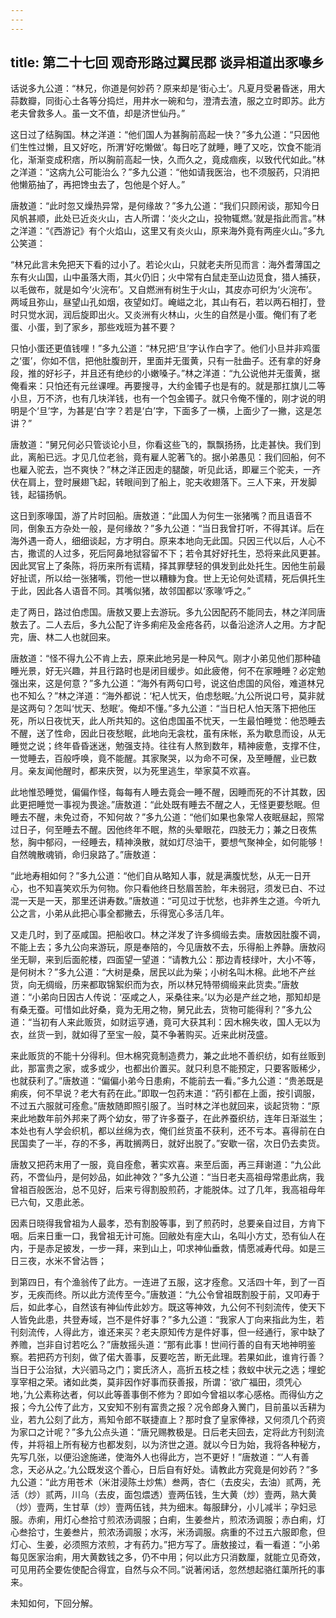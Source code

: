 ```yaml
---
---
---
```

title: 第二十七回 观奇形路过翼民郡 谈异相道出豕喙乡
---



话说多九公道：“林兄，你道是何妙药？原来却是‘街心土’。凡夏月受暑昏迷，用大蒜数瓣，同街心土各等分捣烂，用井水一碗和匀，澄清去渣，服之立时即苏。此方老夫曾救多人。虽一文不值，却是济世仙丹。”

这日过了结胸国。林之洋道：“他们国人为甚胸前高起一快？”多九公道：“只因他们生性过懒，且又好吃，所渭‘好吃懒做’。每日吃了就睡，睡了又吃，饮食不能消化，渐渐变成积痞，所以胸前高起一快，久而久之，竟成痼疾，以致代代如此。”林之洋道：“这病九公可能治么？”多九公道：“他如请我医治，也不须服药，只消把他懒筋抽了，再把馋虫去了，包他是个好人。”

唐敖道：“此时忽又燥热异常，是何缘故？”多九公道：“我们只顾闲谈，那知今日风帆甚顺，此处已近炎火山，古人所谓：‘炎火之山，投物辄燃。’就是指此而言。”林之洋道：“《西游记》有个火焰山，这里又有炎火山，原来海外竟有两座火山。”多九公笑道：

“林兄此言未免把天下看的过小了。若论火山，只就老夫所见而言：海外耆薄国之东有火山国，山中虽落大雨，其火仍旧；火中常有白鼠走至山边觅食，猎人捕获，以毛做布，就是如今‘火浣布’。又自燃洲有树生于火山，其皮亦可织为‘火浣布’。两域且弥山，昼望山孔如烟，夜望如灯。崦嵫之北，其山有石，若以两石相打，登时只觉水润，润后旋即出火。又炎洲有火林山，火生的自然是小蛋。俺们有了老蛋、小蛋，到了家乡，那些戏班为甚不要？

只怕小蛋还更值钱哩！”多九公道：“林兄把‘旦’字认作白字了。他们小旦并非鸡蛋之‘蛋’，你如不信，把他肚腹剖开，里面并无蛋黄，只有一肚曲子。还有拿的好身段，推的好衫子，并且还有绝纱的小嫩嗓子。”林之洋道：“九公说他并无蛋黄，据俺看来：只怕还有元丝课哩。再要搜寻，大约金镯子也是有的。就是那扛旗儿二等小旦，万不济，也有几块洋钱，也有一个包金镯子。就只令俺不懂的，刚才说的明明是个‘旦’字，为甚是‘白’字？若是‘白’字，下面多了一横，上面少了一撇，这是怎讲？”

唐敖道：“舅兄何必只管谈论小旦，你看这些飞的，飘飘扬扬，比走甚快。我们到此，离船已远。才见几位老翁，竟有雇人驼著飞的。据小弟愚见：我们回船，何不也雇入驼去，岂不爽快？”林之洋正因走的腿酸，听见此话，即雇三个驼夫，一齐伏在肩上，登时展翅飞起，转眼间到了船上，驼夫收翅落下。三人下来，开发脚钱，起锚扬帆。

这日到豕喙国，游了片时回船。唐敖道：“此国人为何生一张猪嘴？而且语音不同，倒象五方杂处一般，是何缘故？”多九公道：“当日我曾打听，不得其详。后在海外遇一奇人，细细谈起，方才明白。原来本地向无此国。只因三代以后，人心不古，撒谎的人过多，死后阿鼻地狱容留不下；若令其好好托生，恐将来此风更甚。因此冥官上了条陈，将历来所有谎精，择其罪孽轻的俱发到此处托生。因他生前最好扯谎，所以给一张猪嘴，罚他一世以糟糠为食。世上无论何处谎精，死后俱托生于此，因此各人语音不同。其嘴似猪，故邻国都以‘豕喙’呼之。”

走了两日，路过伯虑国。唐敖又要上去游玩。多九公因配药不能同去，林之洋同唐敖去了。二人去后，多九公配了许多痢疟及金疮各药，以备沿途济人之用。方才配完，唐、林二人也就回来。

唐敖道：“怪不得九公不肯上去，原来此地另是一种风气。刚才小弟见他们那种磕睡光景，好无兴趣，并且行路时也是闭目缓步。如此疲倦，何不在家睡睡？必定勉强出来，这是何意？”多九公道：“海外有两句口号，说这伯虑国的风俗，难道林兄也不知么？”林之洋道：“海外都说：‘杞人忧天，伯虑愁眠。’九公所说口号，莫非就是这两句？怎叫‘忧天、愁眠’。俺却不懂。”多九公道：“当日杞人怕天落下把他压死，所以日夜忧天，此人所共知的。这伯虑国虽不忧天，一生最怕睡觉：他恐睡去不醒，送了性命，因此日夜愁眠，此地向无衾枕，虽有床帐，系为歇息而设，从无睡觉之说；终年昏昏迷迷，勉强支持。往往有人熬到数年，精神疲惫，支撑不住，一觉睡去，百般呼唤，竟不能醒。其家聚哭，以为命不可保，及至睡醒，业已数月。亲友闻他醒时，都来庆贺，以为死里逃生，举家莫不欢喜。

此地惟恐睡觉，偏偏作怪，每每有人睡去竟会一睡不醒，因睡而死的不计其数，因此更把睡觉一事视为畏途。”唐敖道：“此处既有睡去不醒之人，无怪更要愁眠。但睡去不醒，未免过奇，不知何故？”多九公道：“他们如果也象常人夜眠昼起，照常过日子，何至睡去不醒。因他终年不眠，熬的头晕眼花，四肢无力；兼之日夜焦愁，胸中郁闷，一经睡去，精神涣散，就如灯尽油干，要想气聚神全，如何能够！自然魄散魂销，命归泉路了。”唐敖道：

“此地寿相如何？”多九公道：“他们自从略知人事，就是满腹忧愁，从无一日开心，也不知喜笑欢乐为何物。你只看他终日愁眉苦脸，年未弱冠，须发已白、不过混一天是一天，那里还讲寿数。”唐敖道：“可见过于忧愁，也非养生之道。今听九公之言，小弟从此把心事全都撇去，乐得宽心多活几年。

又走几时，到了巫咸国。把船收口。林之洋发了许多绸缎去卖。唐敖因肚腹不调，不能上去；多九公向来游玩，原是奉陪的，今见唐敖不去，乐得船上养静。唐敖闷坐无聊，来到后面舵楼，四面望一望道：“请教九公：那边青枝绿叶，大小不等，是何树木？”多九公道：“大树是桑，居民以此为柴；小树名叫木棉。此地不产丝货，向无绸缎，历来都取锦絮织而为衣，所以林兄特带绸缎来此货卖。”唐敖道：“小弟向日因古人传说：‘巫咸之人，采桑往来。’以为必是产丝之地，那知却是有桑无蚕。可惜如此好桑，竟为无用之物，舅兄此去，货物可能得利？”多九公道：“当初有人来此贩货，如财运亨通，竟可大获其利：因木棉失收，国人无以为衣，丝货一到，就如得了至宝一般，莫不争著购买。近来此树茂盛。

来此贩货的不能十分得利。但木棉究竟制造费力，兼之此地不善织纺，如有丝贩到此，那富贵之家，或多或少，也都出价置买。就只利息不能预定，只要客贩稀少，也就获利了。”唐敖道：“偏偏小弟今日患痢，不能前去一看。”多九公道：“贵恙既是痢疾，何不早说？老大有药在此。”即取一包药末道：“药引都在上面，按引调服，不过五六服就可痊愈。”唐敖随即照引服了。当时林之洋也就回来，谈起货物：“原来此地数年前外邦来了两个幼女，带了许多蚕子，在此养蚕织纺，连年日渐滋生；本处也有人学会织机，都以丝绵为衣，俺们丝货虽不获利，还不亏本。喜得前在白民国卖了一半，存的不多，再耽搁两日，就好出脱了。”安歇一宿，次日仍去卖货。

唐敖又把药末用了一服，竟自痊愈，著实欢喜。来至后面，再三拜谢道：“九公此药，不啻仙丹，是何妙品，如此神效？”多九公道：“当日老夫高祖母常患此病，我曾祖百般医治，总不见好，后来亏得割股煎药，才能脱体。过了几年，我高祖母年已六旬，又患此恙。

因素日晓得我曾祖为人最孝，恐有割股等事，到了煎药时，总要亲自过目，方肯下咽。后来日重一口，我曾祖无计可施。回敝处有座大山，名叫小方丈，恐有仙人在内，于是赤足披发，一步一拜，来到山上，叩求神仙垂救，情愿减寿代母。如是三日三夜，水米不曾沾唇；

到第四日，有个渔翁传了此方。一连进了五服，这才痊愈。又活四十年，到了一百岁，无疾而终。所以此方流传至今。”唐敖道：“九公令曾祖既割股于前，又叩寿于后，如此孝心，自然该有神仙传此妙方。既这等神效，九公何不刊刻流传，使天下人皆免此患，共登寿域，岂不是件好事？”多九公道：“我家人丁向来指此为生，若刊刻流传，人得此方，谁还来买？老夫原知传方是件好事，但一经通行，家中缺了养赡，岂非自讨若吃么？”唐敖摇头道：“那有此事！世间行善的自有天地神明鉴察。若把药方刊刻，做了偌大善事，反要吃苦，断无此理。若果如此，谁肯行善？当日于公治狱，大兴驷马之门；窦氏济人，高折五枝之桂；救蚁中状元之选；埋蛇享宰相之荣。诸如此类，莫非因作好事而获善报，所谓：‘欲广福田，须凭心地，’九公素称达者，何以此等善事倒不修为？即如今曾祖以孝心感格。而得仙方之报；今九公传了此方，又安知不别有富贵之报？况令郎身入黉门，目前虽以舌耕为业，若九公刻了此方，焉知令郎不联捷直上？那时食了皇家俸禄，又何须几个药资为家口之计呢？”多九公点头道：“唐兄赐教极是。日后老夫回去，定将此方刊刻流传，并将祖上所有秘方也都发刻，以为济世之道。就以今日为始，我将各种秘方，先写几张，以便沿途施递，使海外人也得此方，岂不更好！”唐敖道：“‘人有善念，天必从之。’九公既发这个善心，日后自有好处。请教此方究竟是何妙药？”多九公道：“此方用苍术（米泔浸陈土炒焦）叁两，杏仁（去皮尖，去油）贰两，羌活（炒）贰两，川乌（去皮，面包煨透）壹两伍钱，生大黄（炒）壹两，熟大黄（炒）壹两，生甘草（炒）壹两伍钱，共为细末。每服肆分，小儿减半；孕妇忌服。赤痢，用灯心叁拾寸煎浓汤调服；白痢，生姜叁片，煎浓汤调服；赤白痢，灯心叁拾寸，生姜叁片，煎浓汤调服；水泻，米汤调服。病重的不过五六服即愈，但灯心、生姜，必须照方浓煎，才有药力。”把方写了。唐敖接过，看一看道：“小弟每见医家治痢，用大黄数钱之多，仍不中用；何以此方只消数厘，就能立见奇效，可见用药全要佐使配合得宜，自然与众不同。”说著闲话，忽然想起骆红蕖所托的事来。

未知如何，下回分解。